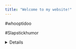 ```yaml
---
title: "Welcome to my website!"
---
```


#whooptidoo

#Slapstickhumor

<details>
#asdqwrdfcsaz
</details>


